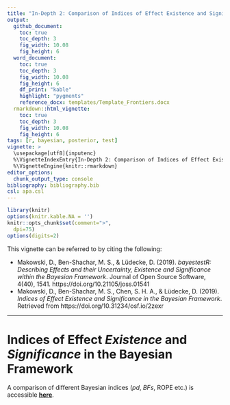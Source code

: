 ```yaml
---
title: "In-Depth 2: Comparison of Indices of Effect Existence and Significance"
output:
  github_document:
    toc: true
    toc_depth: 3
    fig_width: 10.08
    fig_height: 6
  word_document:
    toc: true
    toc_depth: 3
    fig_width: 10.08
    fig_height: 6
    df_print: "kable"
    highlight: "pygments"
    reference_docx: templates/Template_Frontiers.docx
  rmarkdown::html_vignette:
    toc: true
    toc_depth: 3
    fig_width: 10.08
    fig_height: 6
tags: [r, bayesian, posterior, test]
vignette: >
  \usepackage[utf8]{inputenc}
  %\VignetteIndexEntry{In-Depth 2: Comparison of Indices of Effect Existence}
  %\VignetteEngine{knitr::rmarkdown}
editor_options: 
  chunk_output_type: console
bibliography: bibliography.bib
csl: apa.csl
---
```


```r
library(knitr)
options(knitr.kable.NA = '')
knitr::opts_chunk$set(comment=">",
  dpi=75)
options(digits=2)
```


This vignette can be referred to by citing the following:

- Makowski, D., Ben-Shachar, M. S., \& Lüdecke, D. (2019). *bayestestR: Describing Effects and their Uncertainty, Existence and Significance within the Bayesian Framework*. Journal of Open Source Software, 4(40), 1541. https://doi.org/10.21105/joss.01541
- Makowski, D., Ben-Shachar, M. S., Chen, S. H. A., \& Lüdecke, D. (2019). *Indices of Effect Existence and Significance in the Bayesian Framework*. Retrieved from https://doi.org/10.31234/osf.io/2zexr

---

# Indices of Effect *Existence* and *Significance* in the Bayesian Framework

A comparison of different Bayesian indices (*pd*, *BFs*, ROPE etc.) is accessible [**here**](https://doi.org/10.31234/osf.io/2zexr).